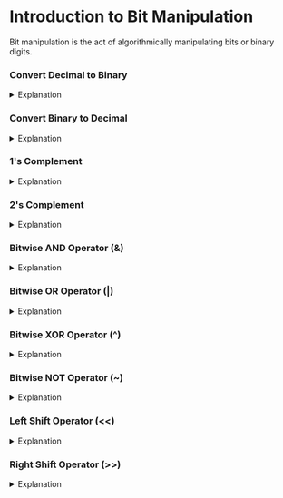 
# Introduction to Bit Manipulation

Bit manipulation is the act of algorithmically manipulating bits or binary digits.

### Convert Decimal to Binary

<details>
<summary>Explanation</summary>

<Steps>

### Divide the number by 2

### Keep track of the remainder

### Repeat the process until the number is 0 or 1

### Reverse the remainders

</Steps>

**Example:**

```bash
Decimal Number: 5 # Convert this number to binary
Binary Number: 101 # 5 in binary
```

</details>

### Convert Binary to Decimal

<details>
<summary>Explanation</summary>

<Steps>

### Multiply each bit by 2 raised to the power of its position

### Add the results

</Steps>

**Example:**

```bash

Binary Number: 101 # Convert this number to decimal
Decimal Number: 5 # 101 in decimal

# Calculation
1 * 2^2 + 0 * 2^1 + 1 * 2^0 = 5
```

</details>

### 1's Complement

<details>
<summary>Explanation</summary>

<Steps>

### Convert the Decimal Number to Binary Number

### Now just flip the bits

</Steps>

**Example:**

```bash
Decimal Number: 5 # Convert this number to 1's complement
Binary Number: 101 # 5 in binary
1's Complement: 010 # Flipped the bits
```

</details>

### 2's Complement

<details>
<summary>Explanation</summary>

<Steps>

### Convert the Decimal Number to Binary Number

### Now flip the bits

### Add 1 to the flipped bits

</Steps>

**Example:**

```bash
Decimal Number: 5 # Convert this number to 2's complement
Binary Number: 101 # 5 in binary
1's Complement: 010 # Flipped the bits
2's Complement: 011 # Added 1 to the flipped bits
```

</details>

### Bitwise AND Operator (&)

<details>
<summary>Explanation</summary>

This is the truth table for the bitwise AND operator

| A   | B   | A & B |
| --- | --- | ----- |
| 0   | 0   | 0     |
| 0   | 1   | 0     |
| 1   | 0   | 0     |
| 1   | 1   | 1     |

**Example:**

```bash
A = 5 # 101
B = 3 # 011

A & B = 1 # 001

# Calculation
101
011
---
001
```

<Callout>Trick to remember: 1 & 1 = 1, else 0</Callout>

</details>

### Bitwise OR Operator (|)

<details>
<summary>Explanation</summary>

This is the truth table for the bitwise OR operator

| A   | B   | A \| B |
| --- | --- | ------ |
| 0   | 0   | 0      |
| 0   | 1   | 1      |
| 1   | 0   | 1      |
| 1   | 1   | 1      |

**Example:**

```bash
A = 5 # 101
B = 3 # 011

A | B = 7 # 111

# Calculation
101
011
---
111
```

<Callout>Trick to remember: 0 | 0 = 0, else 1</Callout>

</details>

### Bitwise XOR Operator (^)

<details>
<summary>Explanation</summary>

This is the truth table for the bitwise XOR operator

| A   | B   | A ^ B |
| --- | --- | ----- |
| 0   | 0   | 0     |
| 0   | 1   | 1     |
| 1   | 0   | 1     |
| 1   | 1   | 0     |

Example:

```bash

A = 5 # 101
B = 3 # 011

A ^ B = 6 # 110

# Calculation
101
011
---
110

This is the binary representation of 6
```

<Callout>Trick to remember: `1 ^ 1 = 0`, `0 ^ 0 = 0`, else 1</Callout>

</details>

### Bitwise NOT Operator (~)

<details>
<summary>Explanation</summary>

This is the truth table for the bitwise NOT operator

| A   | ~A  |
| --- | --- |
| 0   | 1   |
| 1   | 0   |

Example:

```bash
A = 5 # 101
~A = -6 # 010

# Calculation
101
---
010

This is the binary representation of -6

How? 2's complement of 6 is 010

```

<Callout>Trick to remember: 1 becomes 0, 0 becomes 1</Callout>

</details>

### Left Shift Operator (\<\<)

<details>
<summary>Explanation</summary>
Left shift operator shifts the bits to the left by n positions

Example:

```bash
A = 5 # 101

A << 1 = 10 # 1010
```

</details>

### Right Shift Operator (\>\>)

<details>
<summary>Explanation</summary>

Right shift operator shifts the bits to the right by n positions

Example:

```bash

A = 5 # 101

A >> 1 = 2 # 10
```

</details>

